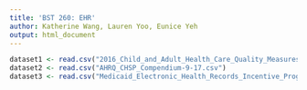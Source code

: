 ```yaml
---
title: 'BST 260: EHR'
author: Katherine Wang, Lauren Yoo, Eunice Yeh
output: html_document
---
```



```r
dataset1 <- read.csv("2016_Child_and_Adult_Health_Care_Quality_Measures.csv")
dataset2 <- read.csv("AHRQ_CHSP_Compendium-9-17.csv")
dataset3 <- read.csv("Medicaid_Electronic_Health_Records_Incentive_Program_Provider_Payments__Beginning_2011.csv")
```

